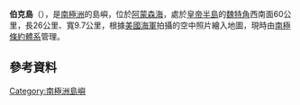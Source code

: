 {{Coord|73.13|S|105.1|W|display=title}}

'''伯克島'''（{{lang-en|Burke Island}}），是[[南極洲|南極洲]]的島嶼，位於[[阿蒙森海|阿蒙森海]]，處於[[皇帝半島|皇帝半島]]的[[魏特角|魏特角]]西南面60公里，長26公里、寬9.7公里，根據[[美國海軍|美國海軍]]拍攝的空中照片繪入地圖，現時由[[南極條約體系|南極條約體系]]管理。

==參考資料==
{{usgs-gazetteer}}

{{Antarctica-geo-stub}}
[[Category:南極洲島嶼|Category:南極洲島嶼]]